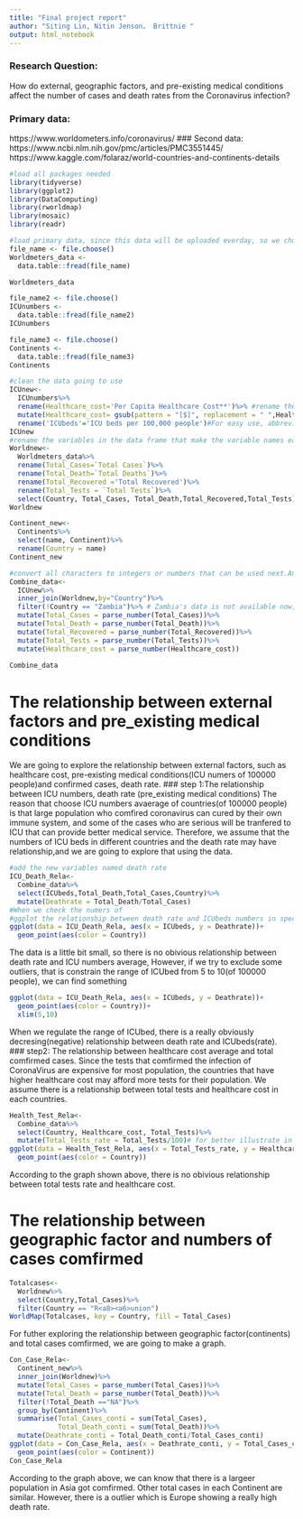 ```yaml
---
title: "Final project report"
author: "Siting Lin, Nitin Jenson， Brittnie "
output: html_notebook
---
```


### Research Question:


How do external, geographic factors, and pre-existing medical conditions affect the number of cases and death rates from the Coronavirus infection?

### Primary data:
https://www.worldometers.info/coronavirus/
### Second data:
https://www.ncbi.nlm.nih.gov/pmc/articles/PMC3551445/
https://www.kaggle.com/folaraz/world-countries-and-continents-details




```r
#load all packages needed
library(tidyverse)
library(ggplot2)
library(DataComputing)
library(rworldmap)
library(mosaic)
library(readr)
```

```r
#load primary data, since this data will be uploaded everday, so we choose the day that we finish preliminary as the last day
file_name <- file.choose() 
Worldmeters_data <- 
  data.table::fread(file_name)  

Worldmeters_data

file_name2 <- file.choose() 
ICUnumbers <- 
  data.table::fread(file_name2)  
ICUnumbers

file_name3 <- file.choose() 
Continents <- 
  data.table::fread(file_name3)  
Continents
```


```r
#clean the data going to use
ICUnew<-
  ICUnumbers%>%
  rename(Healthcare_cost='Per Capita Healthcare Cost**')%>% #rename the variable's name for easy use
  mutate(Healthcare_cost= gsub(pattern = "[$]", replacement = " ",Healthcare_cost))%>% #edit all regular expression
  rename('ICUbeds'='ICU beds per 100,000 people')#For easy use, abbreviate the variable's name
ICUnew
#rename the variables in the data frame that make the variable names easy to use, and arrange the variables that going to use next
Worldnew<- 
  Worldmeters_data%>%
  rename(Total_Cases=`Total Cases`)%>%
  rename(Total_Death=`Total Deaths`)%>%
  rename(Total_Recovered ='Total Recovered')%>%
  rename(Total_Tests = `Total Tests`)%>%
  select(Country, Total_Cases, Total_Death,Total_Recovered,Total_Tests)
Worldnew

Continent_new<-
  Continents%>%
  select(name, Continent)%>%
  rename(Country = name)
Continent_new

```
```r
#convert all characters to integers or numbers that can be used next.And join two sources together
Combine_data<-
  ICUnew%>%
  inner_join(Worldnew,by="Country")%>%
  filter(!Country == "Zambia")%>% # Zambia's data is not available now, so delete it
  mutate(Total_Cases = parse_number(Total_Cases))%>%
  mutate(Total_Death = parse_number(Total_Death))%>%
  mutate(Total_Recovered = parse_number(Total_Recovered))%>%
  mutate(Total_Tests = parse_number(Total_Tests))%>%
  mutate(Healthcare_cost = parse_number(Healthcare_cost))
  
Combine_data

```


# The relationship between external factors and pre_existing medical conditions
We are going to explore the relationship between external factors, such as healthcare cost, pre-existing medical conditions(ICU numers of 100000 people)and confirmed cases, death rate.
### step 1:The relationship between ICU numbers, death rate (pre_existing medical conditions)
The reason that choose ICU numbers avaerage of countries(of 100000 people) is that large population who comfired coronavirus can cured by their own immune system, and some of the cases who are serious will be tranfered to ICU that can provide better medical service. Therefore, we assume that the numbers of ICU beds in different countries and the death rate may have relationship,and we are going to explore that using the data.
```r
#add the new variables named death rate
ICU_Death_Rela<-
  Combine_data%>%
  select(ICUbeds,Total_Death,Total_Cases,Country)%>%
  mutate(Deathrate = Total_Death/Total_Cases)
#When we check the numers of 
#ggplot the relationship between death rate and ICUbeds numbers in specific countries
ggplot(data = ICU_Death_Rela, aes(x = ICUbeds, y = Deathrate))+
  geom_point(aes(color = Country))
```

The data is a little bit small, so there is no obivious relationship between death rate and ICU numbers average, However, if we try to exclude some outliers, that is constrain the range of ICUbed from 5 to 10(of 100000 people), we can find something


```r
ggplot(data = ICU_Death_Rela, aes(x = ICUbeds, y = Deathrate))+
  geom_point(aes(color = Country))+
  xlim(5,10)
```

When we regulate the range of ICUbed, there is a really obviously decresing(negative) relationship between death rate and ICUbeds(rate).
### step2: The relationship between healthcare cost average and total comfirmed cases.
Since the tests that comfirmed the infection of CoronaVirus are expensive for most population, the countries that have higher healthcare cost may afford more tests for their population. We assume there is a relationship between total tests and healthcare cost in each countries.

```r
Health_Test_Rela<-
  Combine_data%>%
  select(Country, Healthcare_cost, Total_Tests)%>%
  mutate(Total_Tests_rate = Total_Tests/100)# for better illustrate in graph, we changed the variable of total tests to the tests rate of 100 people
ggplot(data = Health_Test_Rela, aes(x = Total_Tests_rate, y = Healthcare_cost))+
  geom_point(aes(color = Country))
```

According to the graph shown above, there is no obivious relationship between total tests rate and healthcare cost.

# The relationship between geographic factor and numbers of cases comfirmed

```r
Totalcases<-
  Worldnew%>%
  select(Country,Total_Cases)%>%
  filter(Country == "R<a8><a6>union")
WorldMap(Totalcases, key = Country, fill = Total_Cases)
```


For futher exploring the relationship between geographic factor(continents) and total cases comfirmed, we are going to make a graph. 

```r
Con_Case_Rela<-
  Continent_new%>%
  inner_join(Worldnew)%>%
  mutate(Total_Cases = parse_number(Total_Cases))%>%
  mutate(Total_Death = parse_number(Total_Death))%>%
  filter(!Total_Death =="NA")%>%
  group_by(Continent)%>%
  summarise(Total_Cases_conti = sum(Total_Cases),
            Total_Death_conti = sum(Total_Death))%>%
  mutate(Deathrate_conti = Total_Death_conti/Total_Cases_conti)
ggplot(data = Con_Case_Rela, aes(x = Deathrate_conti, y = Total_Cases_conti))+
  geom_point(aes(color = Continent))
Con_Case_Rela
```


According to the graph above, we can know that there is a largeer population in Asia got comfirmed. Other total cases in each Continent are similar. However, there is a outlier which is Europe showing a really high death rate.
























